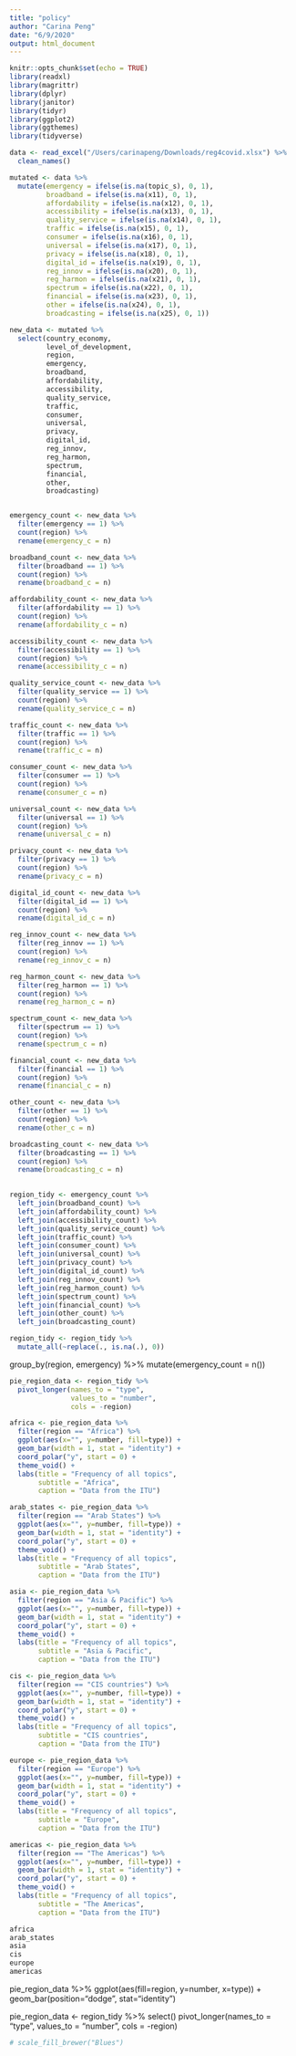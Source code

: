```yaml
---
title: "policy"
author: "Carina Peng"
date: "6/9/2020"
output: html_document
---
```


```r
knitr::opts_chunk$set(echo = TRUE)
library(readxl)
library(magrittr)
library(dplyr)
library(janitor)
library(tidyr)
library(ggplot2)
library(ggthemes)
library(tidyverse)
```


```r
data <- read_excel("/Users/carinapeng/Downloads/reg4covid.xlsx") %>%
  clean_names()

mutated <- data %>%
  mutate(emergency = ifelse(is.na(topic_s), 0, 1),
         broadband = ifelse(is.na(x11), 0, 1),
         affordability = ifelse(is.na(x12), 0, 1),
         accessibility = ifelse(is.na(x13), 0, 1),
         quality_service = ifelse(is.na(x14), 0, 1),
         traffic = ifelse(is.na(x15), 0, 1),
         consumer = ifelse(is.na(x16), 0, 1),
         universal = ifelse(is.na(x17), 0, 1),
         privacy = ifelse(is.na(x18), 0, 1),
         digital_id = ifelse(is.na(x19), 0, 1),
         reg_innov = ifelse(is.na(x20), 0, 1),
         reg_harmon = ifelse(is.na(x21), 0, 1),
         spectrum = ifelse(is.na(x22), 0, 1),
         financial = ifelse(is.na(x23), 0, 1),
         other = ifelse(is.na(x24), 0, 1),
         broadcasting = ifelse(is.na(x25), 0, 1))

new_data <- mutated %>%
  select(country_economy, 
         level_of_development, 
         region, 
         emergency,
         broadband,
         affordability,
         accessibility,
         quality_service,
         traffic,
         consumer,
         universal,
         privacy,
         digital_id,
         reg_innov,
         reg_harmon,
         spectrum,
         financial,
         other,
         broadcasting)


emergency_count <- new_data %>%
  filter(emergency == 1) %>%
  count(region) %>%
  rename(emergency_c = n)

broadband_count <- new_data %>%
  filter(broadband == 1) %>%
  count(region) %>%
  rename(broadband_c = n)

affordability_count <- new_data %>%
  filter(affordability == 1) %>%
  count(region) %>%
  rename(affordability_c = n)

accessibility_count <- new_data %>%
  filter(accessibility == 1) %>%
  count(region) %>%
  rename(accessibility_c = n)

quality_service_count <- new_data %>%
  filter(quality_service == 1) %>%
  count(region) %>%
  rename(quality_service_c = n)

traffic_count <- new_data %>%
  filter(traffic == 1) %>%
  count(region) %>%
  rename(traffic_c = n)

consumer_count <- new_data %>%
  filter(consumer == 1) %>%
  count(region) %>%
  rename(consumer_c = n)

universal_count <- new_data %>%
  filter(universal == 1) %>%
  count(region) %>%
  rename(universal_c = n)

privacy_count <- new_data %>%
  filter(privacy == 1) %>%
  count(region) %>%
  rename(privacy_c = n)

digital_id_count <- new_data %>%
  filter(digital_id == 1) %>%
  count(region) %>%
  rename(digital_id_c = n)

reg_innov_count <- new_data %>%
  filter(reg_innov == 1) %>%
  count(region) %>%
  rename(reg_innov_c = n)

reg_harmon_count <- new_data %>%
  filter(reg_harmon == 1) %>%
  count(region) %>%
  rename(reg_harmon_c = n)

spectrum_count <- new_data %>%
  filter(spectrum == 1) %>%
  count(region) %>%
  rename(spectrum_c = n)

financial_count <- new_data %>%
  filter(financial == 1) %>%
  count(region) %>%
  rename(financial_c = n)

other_count <- new_data %>%
  filter(other == 1) %>%
  count(region) %>%
  rename(other_c = n)

broadcasting_count <- new_data %>%
  filter(broadcasting == 1) %>%
  count(region) %>%
  rename(broadcasting_c = n)
  

```


```r

region_tidy <- emergency_count %>%
  left_join(broadband_count) %>%
  left_join(affordability_count) %>%
  left_join(accessibility_count) %>%
  left_join(quality_service_count) %>%
  left_join(traffic_count) %>%
  left_join(consumer_count) %>%
  left_join(universal_count) %>%
  left_join(privacy_count) %>%
  left_join(digital_id_count) %>%
  left_join(reg_innov_count) %>%
  left_join(reg_harmon_count) %>%
  left_join(spectrum_count) %>%
  left_join(financial_count) %>%
  left_join(other_count) %>%
  left_join(broadcasting_count)

region_tidy <- region_tidy %>%
  mutate_all(~replace(., is.na(.), 0))

```


  group_by(region, emergency) %>%
  mutate(emergency_count = n())

```r

pie_region_data <- region_tidy %>%
  pivot_longer(names_to = "type",
               values_to = "number",
               cols = -region)

africa <- pie_region_data %>%
  filter(region == "Africa") %>%
  ggplot(aes(x="", y=number, fill=type)) +
  geom_bar(width = 1, stat = "identity") +
  coord_polar("y", start = 0) +
  theme_void() +
  labs(title = "Frequency of all topics",
       subtitle = "Africa",
       caption = "Data from the ITU")

arab_states <- pie_region_data %>%
  filter(region == "Arab States") %>%
  ggplot(aes(x="", y=number, fill=type)) +
  geom_bar(width = 1, stat = "identity") +
  coord_polar("y", start = 0) +
  theme_void() +
  labs(title = "Frequency of all topics",
       subtitle = "Arab States",
       caption = "Data from the ITU")

asia <- pie_region_data %>%
  filter(region == "Asia & Pacific") %>%
  ggplot(aes(x="", y=number, fill=type)) +
  geom_bar(width = 1, stat = "identity") +
  coord_polar("y", start = 0) +
  theme_void() +
  labs(title = "Frequency of all topics",
       subtitle = "Asia & Pacific",
       caption = "Data from the ITU")

cis <- pie_region_data %>%
  filter(region == "CIS countries") %>%
  ggplot(aes(x="", y=number, fill=type)) +
  geom_bar(width = 1, stat = "identity") +
  coord_polar("y", start = 0) +
  theme_void() +
  labs(title = "Frequency of all topics",
       subtitle = "CIS countries",
       caption = "Data from the ITU")

europe <- pie_region_data %>%
  filter(region == "Europe") %>%
  ggplot(aes(x="", y=number, fill=type)) +
  geom_bar(width = 1, stat = "identity") +
  coord_polar("y", start = 0) +
  theme_void() +
  labs(title = "Frequency of all topics",
       subtitle = "Europe",
       caption = "Data from the ITU")

americas <- pie_region_data %>%
  filter(region == "The Americas") %>%
  ggplot(aes(x="", y=number, fill=type)) +
  geom_bar(width = 1, stat = "identity") +
  coord_polar("y", start = 0) +
  theme_void() +
  labs(title = "Frequency of all topics",
       subtitle = "The Americas",
       caption = "Data from the ITU")

africa
arab_states
asia
cis
europe
americas

```

pie_region_data %>%
  ggplot(aes(fill=region, y=number, x=type)) +
  geom_bar(position="dodge", stat="identity")

pie_region_data <- region_tidy %>%
  select()
  pivot_longer(names_to = "type",
               values_to = "number",
               cols = -region)
               
```r




# scale_fill_brewer("Blues")

```

